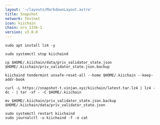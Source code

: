 ```yaml
---
layout: '~/layouts/MarkdownLayout.astro'
title: Snapshot
network: Testnet
icon: kiichain
chain: oro_1336-1
version: v3.0.0
---
```



```
sudo apt install lz4 -y
```
```
sudo systemctl stop kiichaind
```
```
cp $HOME/.kiichain/data/priv_validator_state.json $HOME/.kiichain/priv_validator_state.json.backup
```
```
kiichaind tendermint unsafe-reset-all --home $HOME/.kiichain --keep-addr-book
```
```
curl -L https://snapshot-t.vinjan.xyz/kiichain/latest.tar.lz4 | lz4 -dc - | tar -xf - -C $HOME/.kiichain
```
```
mv $HOME/.kiichain/priv_validator_state.json.backup $HOME/.kiichain/data/priv_validator_state.json
```
```
sudo systemctl restart kiichaind
sudo journalctl -u kiichaind -f -o cat
```
